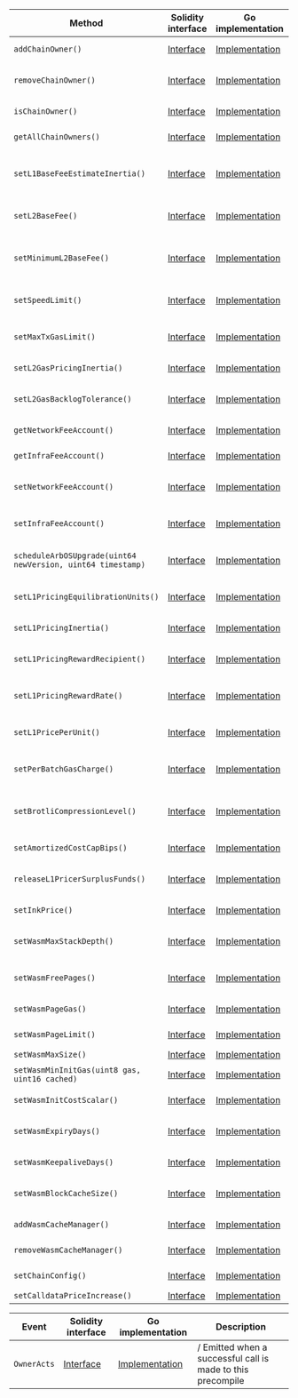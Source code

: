 <table>
  <thead>
    <tr>
      <th>Method</th>
      <th>Solidity interface</th>
      <th>Go implementation</th>
      <th>Description</th>
    </tr>
  </thead>
  <tbody>
    <tr>
      <td>
        <code>addChainOwner()</code>
      </td>
      <td>
        <a
          href="https://github.com/OffchainLabs/nitro-contracts/blob/601afc77e5b2a2dfd6f7075f2f3a48989c0be740/src/precompiles/ArbOwner.sol#L19"
          target="_blank"
        >
          Interface
        </a>
      </td>
      <td>
        <a
          href="https://github.com/OffchainLabs/nitro/blob/v3.6.2/precompiles/ArbOwner.go#L37"
          target="_blank"
        >
          Implementation
        </a>
      </td>
      <td>AddChainOwner adds account as a chain owner</td>
    </tr>
    <tr>
      <td>
        <code>removeChainOwner()</code>
      </td>
      <td>
        <a
          href="https://github.com/OffchainLabs/nitro-contracts/blob/601afc77e5b2a2dfd6f7075f2f3a48989c0be740/src/precompiles/ArbOwner.sol#L24"
          target="_blank"
        >
          Interface
        </a>
      </td>
      <td>
        <a
          href="https://github.com/OffchainLabs/nitro/blob/v3.6.2/precompiles/ArbOwner.go#L42"
          target="_blank"
        >
          Implementation
        </a>
      </td>
      <td>RemoveChainOwner removes account from the list of chain owners</td>
    </tr>
    <tr>
      <td>
        <code>isChainOwner()</code>
      </td>
      <td>
        <a
          href="https://github.com/OffchainLabs/nitro-contracts/blob/601afc77e5b2a2dfd6f7075f2f3a48989c0be740/src/precompiles/ArbOwner.sol#L29"
          target="_blank"
        >
          Interface
        </a>
      </td>
      <td>
        <a
          href="https://github.com/OffchainLabs/nitro/blob/v3.6.2/precompiles/ArbOwner.go#L51"
          target="_blank"
        >
          Implementation
        </a>
      </td>
      <td>IsChainOwner checks if the account is a chain owner</td>
    </tr>
    <tr>
      <td>
        <code>getAllChainOwners()</code>
      </td>
      <td>
        <a
          href="https://github.com/OffchainLabs/nitro-contracts/blob/601afc77e5b2a2dfd6f7075f2f3a48989c0be740/src/precompiles/ArbOwner.sol#L34"
          target="_blank"
        >
          Interface
        </a>
      </td>
      <td>
        <a
          href="https://github.com/OffchainLabs/nitro/blob/v3.6.2/precompiles/ArbOwner.go#L56"
          target="_blank"
        >
          Implementation
        </a>
      </td>
      <td>GetAllChainOwners retrieves the list of chain owners</td>
    </tr>
    <tr>
      <td>
        <code>setL1BaseFeeEstimateInertia()</code>
      </td>
      <td>
        <a
          href="https://github.com/OffchainLabs/nitro-contracts/blob/601afc77e5b2a2dfd6f7075f2f3a48989c0be740/src/precompiles/ArbOwner.sol#L37"
          target="_blank"
        >
          Interface
        </a>
      </td>
      <td>
        <a
          href="https://github.com/OffchainLabs/nitro/blob/v3.6.2/precompiles/ArbOwner.go#L61"
          target="_blank"
        >
          Implementation
        </a>
      </td>
      <td>
        SetL1BaseFeeEstimateInertia sets how slowly ArbOS updates its estimate of the L1 basefee
      </td>
    </tr>
    <tr>
      <td>
        <code>setL2BaseFee()</code>
      </td>
      <td>
        <a
          href="https://github.com/OffchainLabs/nitro-contracts/blob/601afc77e5b2a2dfd6f7075f2f3a48989c0be740/src/precompiles/ArbOwner.sol#L42"
          target="_blank"
        >
          Interface
        </a>
      </td>
      <td>
        <a
          href="https://github.com/OffchainLabs/nitro/blob/v3.6.2/precompiles/ArbOwner.go#L66"
          target="_blank"
        >
          Implementation
        </a>
      </td>
      <td>SetL2BaseFee sets the L2 gas price directly, bypassing the pool calculus</td>
    </tr>
    <tr>
      <td>
        <code>setMinimumL2BaseFee()</code>
      </td>
      <td>
        <a
          href="https://github.com/OffchainLabs/nitro-contracts/blob/601afc77e5b2a2dfd6f7075f2f3a48989c0be740/src/precompiles/ArbOwner.sol#L47"
          target="_blank"
        >
          Interface
        </a>
      </td>
      <td>
        <a
          href="https://github.com/OffchainLabs/nitro/blob/v3.6.2/precompiles/ArbOwner.go#L71"
          target="_blank"
        >
          Implementation
        </a>
      </td>
      <td>SetMinimumL2BaseFee sets the minimum base fee needed for a transaction to succeed</td>
    </tr>
    <tr>
      <td>
        <code>setSpeedLimit()</code>
      </td>
      <td>
        <a
          href="https://github.com/OffchainLabs/nitro-contracts/blob/601afc77e5b2a2dfd6f7075f2f3a48989c0be740/src/precompiles/ArbOwner.sol#L52"
          target="_blank"
        >
          Interface
        </a>
      </td>
      <td>
        <a
          href="https://github.com/OffchainLabs/nitro/blob/v3.6.2/precompiles/ArbOwner.go#L79"
          target="_blank"
        >
          Implementation
        </a>
      </td>
      <td>SetSpeedLimit sets the computational speed limit for the chain</td>
    </tr>
    <tr>
      <td>
        <code>setMaxTxGasLimit()</code>
      </td>
      <td>
        <a
          href="https://github.com/OffchainLabs/nitro-contracts/blob/601afc77e5b2a2dfd6f7075f2f3a48989c0be740/src/precompiles/ArbOwner.sol#L57"
          target="_blank"
        >
          Interface
        </a>
      </td>
      <td>
        <a
          href="https://github.com/OffchainLabs/nitro/blob/v3.6.2/precompiles/ArbOwner.go#L84"
          target="_blank"
        >
          Implementation
        </a>
      </td>
      <td>SetMaxTxGasLimit sets the maximum size a transaction (and block) can be</td>
    </tr>
    <tr>
      <td>
        <code>setL2GasPricingInertia()</code>
      </td>
      <td>
        <a
          href="https://github.com/OffchainLabs/nitro-contracts/blob/601afc77e5b2a2dfd6f7075f2f3a48989c0be740/src/precompiles/ArbOwner.sol#L62"
          target="_blank"
        >
          Interface
        </a>
      </td>
      <td>
        <a
          href="https://github.com/OffchainLabs/nitro/blob/v3.6.2/precompiles/ArbOwner.go#L89"
          target="_blank"
        >
          Implementation
        </a>
      </td>
      <td>SetL2GasPricingInertia sets the L2 gas pricing inertia</td>
    </tr>
    <tr>
      <td>
        <code>setL2GasBacklogTolerance()</code>
      </td>
      <td>
        <a
          href="https://github.com/OffchainLabs/nitro-contracts/blob/601afc77e5b2a2dfd6f7075f2f3a48989c0be740/src/precompiles/ArbOwner.sol#L67"
          target="_blank"
        >
          Interface
        </a>
      </td>
      <td>
        <a
          href="https://github.com/OffchainLabs/nitro/blob/v3.6.2/precompiles/ArbOwner.go#L94"
          target="_blank"
        >
          Implementation
        </a>
      </td>
      <td>SetL2GasBacklogTolerance sets the L2 gas backlog tolerance</td>
    </tr>
    <tr>
      <td>
        <code>getNetworkFeeAccount()</code>
      </td>
      <td>
        <a
          href="https://github.com/OffchainLabs/nitro-contracts/blob/601afc77e5b2a2dfd6f7075f2f3a48989c0be740/src/precompiles/ArbOwner.sol#L72"
          target="_blank"
        >
          Interface
        </a>
      </td>
      <td>
        <a
          href="https://github.com/OffchainLabs/nitro/blob/v3.6.2/precompiles/ArbOwner.go#L99"
          target="_blank"
        >
          Implementation
        </a>
      </td>
      <td>GetNetworkFeeAccount gets the network fee collector</td>
    </tr>
    <tr>
      <td>
        <code>getInfraFeeAccount()</code>
      </td>
      <td>
        <a
          href="https://github.com/OffchainLabs/nitro-contracts/blob/601afc77e5b2a2dfd6f7075f2f3a48989c0be740/src/precompiles/ArbOwner.sol#L75"
          target="_blank"
        >
          Interface
        </a>
      </td>
      <td>
        <a
          href="https://github.com/OffchainLabs/nitro/blob/v3.6.2/precompiles/ArbOwner.go#L104"
          target="_blank"
        >
          Implementation
        </a>
      </td>
      <td>GetInfraFeeAccount gets the infrastructure fee collector</td>
    </tr>
    <tr>
      <td>
        <code>setNetworkFeeAccount()</code>
      </td>
      <td>
        <a
          href="https://github.com/OffchainLabs/nitro-contracts/blob/601afc77e5b2a2dfd6f7075f2f3a48989c0be740/src/precompiles/ArbOwner.sol#L78"
          target="_blank"
        >
          Interface
        </a>
      </td>
      <td>
        <a
          href="https://github.com/OffchainLabs/nitro/blob/v3.6.2/precompiles/ArbOwner.go#L109"
          target="_blank"
        >
          Implementation
        </a>
      </td>
      <td>SetNetworkFeeAccount sets the network fee collector to the new network fee account</td>
    </tr>
    <tr>
      <td>
        <code>setInfraFeeAccount()</code>
      </td>
      <td>
        <a
          href="https://github.com/OffchainLabs/nitro-contracts/blob/601afc77e5b2a2dfd6f7075f2f3a48989c0be740/src/precompiles/ArbOwner.sol#L83"
          target="_blank"
        >
          Interface
        </a>
      </td>
      <td>
        <a
          href="https://github.com/OffchainLabs/nitro/blob/v3.6.2/precompiles/ArbOwner.go#L114"
          target="_blank"
        >
          Implementation
        </a>
      </td>
      <td>SetInfraFeeAccount sets the infra fee collector to the new network fee account</td>
    </tr>
    <tr>
      <td>
        <code>scheduleArbOSUpgrade(uint64 newVersion, uint64 timestamp)</code>
      </td>
      <td>
        <a
          href="https://github.com/OffchainLabs/nitro-contracts/blob/601afc77e5b2a2dfd6f7075f2f3a48989c0be740/src/precompiles/ArbOwner.sol#L88"
          target="_blank"
        >
          Interface
        </a>
      </td>
      <td>
        <a
          href="https://github.com/OffchainLabs/nitro/blob/v3.6.2/precompiles/ArbOwner.go#L119"
          target="_blank"
        >
          Implementation
        </a>
      </td>
      <td>ScheduleArbOSUpgrade to the requested version at the requested timestamp</td>
    </tr>
    <tr>
      <td>
        <code>setL1PricingEquilibrationUnits()</code>
      </td>
      <td>
        <a
          href="https://github.com/OffchainLabs/nitro-contracts/blob/601afc77e5b2a2dfd6f7075f2f3a48989c0be740/src/precompiles/ArbOwner.sol#L91"
          target="_blank"
        >
          Interface
        </a>
      </td>
      <td>
        <a
          href="https://github.com/OffchainLabs/nitro/blob/v3.6.2/precompiles/ArbOwner.go#L124"
          target="_blank"
        >
          Implementation
        </a>
      </td>
      <td>Sets equilibration units parameter for L1 price adjustment algorithm</td>
    </tr>
    <tr>
      <td>
        <code>setL1PricingInertia()</code>
      </td>
      <td>
        <a
          href="https://github.com/OffchainLabs/nitro-contracts/blob/601afc77e5b2a2dfd6f7075f2f3a48989c0be740/src/precompiles/ArbOwner.sol#L96"
          target="_blank"
        >
          Interface
        </a>
      </td>
      <td>
        <a
          href="https://github.com/OffchainLabs/nitro/blob/v3.6.2/precompiles/ArbOwner.go#L129"
          target="_blank"
        >
          Implementation
        </a>
      </td>
      <td>Sets inertia parameter for L1 price adjustment algorithm</td>
    </tr>
    <tr>
      <td>
        <code>setL1PricingRewardRecipient()</code>
      </td>
      <td>
        <a
          href="https://github.com/OffchainLabs/nitro-contracts/blob/601afc77e5b2a2dfd6f7075f2f3a48989c0be740/src/precompiles/ArbOwner.sol#L101"
          target="_blank"
        >
          Interface
        </a>
      </td>
      <td>
        <a
          href="https://github.com/OffchainLabs/nitro/blob/v3.6.2/precompiles/ArbOwner.go#L134"
          target="_blank"
        >
          Implementation
        </a>
      </td>
      <td>Sets reward recipient address for L1 price adjustment algorithm</td>
    </tr>
    <tr>
      <td>
        <code>setL1PricingRewardRate()</code>
      </td>
      <td>
        <a
          href="https://github.com/OffchainLabs/nitro-contracts/blob/601afc77e5b2a2dfd6f7075f2f3a48989c0be740/src/precompiles/ArbOwner.sol#L106"
          target="_blank"
        >
          Interface
        </a>
      </td>
      <td>
        <a
          href="https://github.com/OffchainLabs/nitro/blob/v3.6.2/precompiles/ArbOwner.go#L139"
          target="_blank"
        >
          Implementation
        </a>
      </td>
      <td>Sets reward amount for L1 price adjustment algorithm, in wei per unit</td>
    </tr>
    <tr>
      <td>
        <code>setL1PricePerUnit()</code>
      </td>
      <td>
        <a
          href="https://github.com/OffchainLabs/nitro-contracts/blob/601afc77e5b2a2dfd6f7075f2f3a48989c0be740/src/precompiles/ArbOwner.sol#L111"
          target="_blank"
        >
          Interface
        </a>
      </td>
      <td>
        <a
          href="https://github.com/OffchainLabs/nitro/blob/v3.6.2/precompiles/ArbOwner.go#L144"
          target="_blank"
        >
          Implementation
        </a>
      </td>
      <td>Set how much ArbOS charges per L1 gas spent on transaction data.</td>
    </tr>
    <tr>
      <td>
        <code>setPerBatchGasCharge()</code>
      </td>
      <td>
        <a
          href="https://github.com/OffchainLabs/nitro-contracts/blob/601afc77e5b2a2dfd6f7075f2f3a48989c0be740/src/precompiles/ArbOwner.sol#L116"
          target="_blank"
        >
          Interface
        </a>
      </td>
      <td>
        <a
          href="https://github.com/OffchainLabs/nitro/blob/v3.6.2/precompiles/ArbOwner.go#L149"
          target="_blank"
        >
          Implementation
        </a>
      </td>
      <td>Sets the base charge (in L1 gas) attributed to each data batch in the calldata pricer</td>
    </tr>
    <tr>
      <td>
        <code>setBrotliCompressionLevel()</code>
      </td>
      <td>
        <a
          href="https://github.com/OffchainLabs/nitro-contracts/blob/601afc77e5b2a2dfd6f7075f2f3a48989c0be740/src/precompiles/ArbOwner.sol#L124"
          target="_blank"
        >
          Interface
        </a>
      </td>
      <td>
        <a
          href="https://github.com/OffchainLabs/nitro/blob/v3.6.2/precompiles/ArbOwner.go#L160"
          target="_blank"
        >
          Implementation
        </a>
      </td>
      <td>Sets the Brotli compression level used for fast compression (default level is 1)</td>
    </tr>
    <tr>
      <td>
        <code>setAmortizedCostCapBips()</code>
      </td>
      <td>
        <a
          href="https://github.com/OffchainLabs/nitro-contracts/blob/601afc77e5b2a2dfd6f7075f2f3a48989c0be740/src/precompiles/ArbOwner.sol#L129"
          target="_blank"
        >
          Interface
        </a>
      </td>
      <td>
        <a
          href="https://github.com/OffchainLabs/nitro/blob/v3.6.2/precompiles/ArbOwner.go#L154"
          target="_blank"
        >
          Implementation
        </a>
      </td>
      <td>Sets the cost amortization cap in basis points</td>
    </tr>
    <tr>
      <td>
        <code>releaseL1PricerSurplusFunds()</code>
      </td>
      <td>
        <a
          href="https://github.com/OffchainLabs/nitro-contracts/blob/601afc77e5b2a2dfd6f7075f2f3a48989c0be740/src/precompiles/ArbOwner.sol#L134"
          target="_blank"
        >
          Interface
        </a>
      </td>
      <td>
        <a
          href="https://github.com/OffchainLabs/nitro/blob/v3.6.2/precompiles/ArbOwner.go#L165"
          target="_blank"
        >
          Implementation
        </a>
      </td>
      <td>Releases surplus funds from L1PricerFundsPoolAddress for use</td>
    </tr>
    <tr>
      <td>
        <code>setInkPrice()</code>
      </td>
      <td>
        <a
          href="https://github.com/OffchainLabs/nitro-contracts/blob/601afc77e5b2a2dfd6f7075f2f3a48989c0be740/src/precompiles/ArbOwner.sol#L140"
          target="_blank"
        >
          Interface
        </a>
      </td>
      <td>
        <a
          href="https://github.com/OffchainLabs/nitro/blob/v3.6.2/precompiles/ArbOwner.go#L186"
          target="_blank"
        >
          Implementation
        </a>
      </td>
      <td>Sets the amount of ink 1 gas buys</td>
    </tr>
    <tr>
      <td>
        <code>setWasmMaxStackDepth()</code>
      </td>
      <td>
        <a
          href="https://github.com/OffchainLabs/nitro-contracts/blob/601afc77e5b2a2dfd6f7075f2f3a48989c0be740/src/precompiles/ArbOwner.sol#L145"
          target="_blank"
        >
          Interface
        </a>
      </td>
      <td>
        <a
          href="https://github.com/OffchainLabs/nitro/blob/v3.6.2/precompiles/ArbOwner.go#L200"
          target="_blank"
        >
          Implementation
        </a>
      </td>
      <td>Sets the maximum depth (in wasm words) a wasm stack may grow</td>
    </tr>
    <tr>
      <td>
        <code>setWasmFreePages()</code>
      </td>
      <td>
        <a
          href="https://github.com/OffchainLabs/nitro-contracts/blob/601afc77e5b2a2dfd6f7075f2f3a48989c0be740/src/precompiles/ArbOwner.sol#L150"
          target="_blank"
        >
          Interface
        </a>
      </td>
      <td>
        <a
          href="https://github.com/OffchainLabs/nitro/blob/v3.6.2/precompiles/ArbOwner.go#L210"
          target="_blank"
        >
          Implementation
        </a>
      </td>
      <td>Gets the number of free wasm pages a transaction gets</td>
    </tr>
    <tr>
      <td>
        <code>setWasmPageGas()</code>
      </td>
      <td>
        <a
          href="https://github.com/OffchainLabs/nitro-contracts/blob/601afc77e5b2a2dfd6f7075f2f3a48989c0be740/src/precompiles/ArbOwner.sol#L155"
          target="_blank"
        >
          Interface
        </a>
      </td>
      <td>
        <a
          href="https://github.com/OffchainLabs/nitro/blob/v3.6.2/precompiles/ArbOwner.go#L220"
          target="_blank"
        >
          Implementation
        </a>
      </td>
      <td>Sets the base cost of each additional wasm page</td>
    </tr>
    <tr>
      <td>
        <code>setWasmPageLimit()</code>
      </td>
      <td>
        <a
          href="https://github.com/OffchainLabs/nitro-contracts/blob/601afc77e5b2a2dfd6f7075f2f3a48989c0be740/src/precompiles/ArbOwner.sol#L160"
          target="_blank"
        >
          Interface
        </a>
      </td>
      <td>
        <a
          href="https://github.com/OffchainLabs/nitro/blob/v3.6.2/precompiles/ArbOwner.go#L230"
          target="_blank"
        >
          Implementation
        </a>
      </td>
      <td>Sets the initial number of pages a wasm may allocate</td>
    </tr>
    <tr>
      <td>
        <code>setWasmMaxSize()</code>
      </td>
      <td>
        <a
          href="https://github.com/OffchainLabs/nitro-contracts/blob/601afc77e5b2a2dfd6f7075f2f3a48989c0be740/src/precompiles/ArbOwner.sol#L165"
          target="_blank"
        >
          Interface
        </a>
      </td>
      <td>
        <a
          href="https://github.com/OffchainLabs/nitro/blob/v3.6.2/precompiles/ArbOwner.go#L292"
          target="_blank"
        >
          Implementation
        </a>
      </td>
      <td>decompression.</td>
    </tr>
    <tr>
      <td>
        <code>setWasmMinInitGas(uint8 gas, uint16 cached)</code>
      </td>
      <td>
        <a
          href="https://github.com/OffchainLabs/nitro-contracts/blob/601afc77e5b2a2dfd6f7075f2f3a48989c0be740/src/precompiles/ArbOwner.sol#L172"
          target="_blank"
        >
          Interface
        </a>
      </td>
      <td>
        <a
          href="https://github.com/OffchainLabs/nitro/blob/v3.6.2/precompiles/ArbOwner.go#L240"
          target="_blank"
        >
          Implementation
        </a>
      </td>
      <td>Sets the minimum costs to invoke a program</td>
    </tr>
    <tr>
      <td>
        <code>setWasmInitCostScalar()</code>
      </td>
      <td>
        <a
          href="https://github.com/OffchainLabs/nitro-contracts/blob/601afc77e5b2a2dfd6f7075f2f3a48989c0be740/src/precompiles/ArbOwner.sol#L176"
          target="_blank"
        >
          Interface
        </a>
      </td>
      <td>
        <a
          href="https://github.com/OffchainLabs/nitro/blob/v3.6.2/precompiles/ArbOwner.go#L251"
          target="_blank"
        >
          Implementation
        </a>
      </td>
      <td>Sets the linear adjustment made to program init costs</td>
    </tr>
    <tr>
      <td>
        <code>setWasmExpiryDays()</code>
      </td>
      <td>
        <a
          href="https://github.com/OffchainLabs/nitro-contracts/blob/601afc77e5b2a2dfd6f7075f2f3a48989c0be740/src/precompiles/ArbOwner.sol#L181"
          target="_blank"
        >
          Interface
        </a>
      </td>
      <td>
        <a
          href="https://github.com/OffchainLabs/nitro/blob/v3.6.2/precompiles/ArbOwner.go#L261"
          target="_blank"
        >
          Implementation
        </a>
      </td>
      <td>Sets the number of days after which programs deactivate</td>
    </tr>
    <tr>
      <td>
        <code>setWasmKeepaliveDays()</code>
      </td>
      <td>
        <a
          href="https://github.com/OffchainLabs/nitro-contracts/blob/601afc77e5b2a2dfd6f7075f2f3a48989c0be740/src/precompiles/ArbOwner.sol#L186"
          target="_blank"
        >
          Interface
        </a>
      </td>
      <td>
        <a
          href="https://github.com/OffchainLabs/nitro/blob/v3.6.2/precompiles/ArbOwner.go#L271"
          target="_blank"
        >
          Implementation
        </a>
      </td>
      <td>Sets the age a program must be to perform a keepalive</td>
    </tr>
    <tr>
      <td>
        <code>setWasmBlockCacheSize()</code>
      </td>
      <td>
        <a
          href="https://github.com/OffchainLabs/nitro-contracts/blob/601afc77e5b2a2dfd6f7075f2f3a48989c0be740/src/precompiles/ArbOwner.sol#L191"
          target="_blank"
        >
          Interface
        </a>
      </td>
      <td>
        <a
          href="https://github.com/OffchainLabs/nitro/blob/v3.6.2/precompiles/ArbOwner.go#L281"
          target="_blank"
        >
          Implementation
        </a>
      </td>
      <td>Sets the number of extra programs ArbOS caches during a given block</td>
    </tr>
    <tr>
      <td>
        <code>addWasmCacheManager()</code>
      </td>
      <td>
        <a
          href="https://github.com/OffchainLabs/nitro-contracts/blob/601afc77e5b2a2dfd6f7075f2f3a48989c0be740/src/precompiles/ArbOwner.sol#L196"
          target="_blank"
        >
          Interface
        </a>
      </td>
      <td>
        <a
          href="https://github.com/OffchainLabs/nitro/blob/v3.6.2/precompiles/ArbOwner.go#L302"
          target="_blank"
        >
          Implementation
        </a>
      </td>
      <td>Adds account as a wasm cache manager</td>
    </tr>
    <tr>
      <td>
        <code>removeWasmCacheManager()</code>
      </td>
      <td>
        <a
          href="https://github.com/OffchainLabs/nitro-contracts/blob/601afc77e5b2a2dfd6f7075f2f3a48989c0be740/src/precompiles/ArbOwner.sol#L201"
          target="_blank"
        >
          Interface
        </a>
      </td>
      <td>
        <a
          href="https://github.com/OffchainLabs/nitro/blob/v3.6.2/precompiles/ArbOwner.go#L307"
          target="_blank"
        >
          Implementation
        </a>
      </td>
      <td>Removes account from the list of wasm cache managers</td>
    </tr>
    <tr>
      <td>
        <code>setChainConfig()</code>
      </td>
      <td>
        <a
          href="https://github.com/OffchainLabs/nitro-contracts/blob/601afc77e5b2a2dfd6f7075f2f3a48989c0be740/src/precompiles/ArbOwner.sol#L206"
          target="_blank"
        >
          Interface
        </a>
      </td>
      <td>
        <a
          href="https://github.com/OffchainLabs/nitro/blob/v3.6.2/precompiles/ArbOwner.go#L320"
          target="_blank"
        >
          Implementation
        </a>
      </td>
      <td>Sets serialized chain config in ArbOS state</td>
    </tr>
    <tr>
      <td>
        <code>setCalldataPriceIncrease()</code>
      </td>
      <td>
        <a
          href="https://github.com/OffchainLabs/nitro-contracts/blob/601afc77e5b2a2dfd6f7075f2f3a48989c0be740/src/precompiles/ArbOwner.sol#L214"
          target="_blank"
        >
          Interface
        </a>
      </td>
      <td>
        <a
          href="https://github.com/OffchainLabs/nitro/blob/v3.6.2/precompiles/ArbOwner.go#L370"
          target="_blank"
        >
          Implementation
        </a>
      </td>
      <td>(EIP-7623)</td>
    </tr>
  </tbody>
</table>
<table>
  <thead>
    <tr>
      <th>Event</th>
      <th>Solidity interface</th>
      <th>Go implementation</th>
      <th>Description</th>
    </tr>
  </thead>
  <tbody>
    <tr>
      <td>
        <code>OwnerActs</code>
      </td>
      <td>
        <a
          href="https://github.com/OffchainLabs/nitro-contracts/blob/601afc77e5b2a2dfd6f7075f2f3a48989c0be740/src/precompiles/ArbOwner.sol#L219"
          target="_blank"
        >
          Interface
        </a>
      </td>
      <td>
        <a
          href="https://github.com/OffchainLabs/nitro/blob/v3.6.2/precompiles/ArbOwner.go#L0"
          target="_blank"
        >
          Implementation
        </a>
      </td>
      <td>/ Emitted when a successful call is made to this precompile</td>
    </tr>
  </tbody>
</table>

